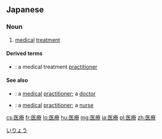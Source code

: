 {{also|医疗|醫療}}
==Japanese==
{{wikipedia|lang=ja}}
{{ja-kanjitab|い|りょう|yomi=o}}

===Noun===
{{ja-noun|いりょう}}

# [[medical]] [[treatment]]

====Derived terms====
* {{ja-r|医療師|いりょうし}}: a medical treatment [[practitioner]]

====See also====
* {{ja-r|医師|いし}}: a [[medical]] [[practitioner]]; a [[doctor]]
* {{ja-r|療師|りょうし}}: a [[medical]] [[practitioner]]; a [[nurse]]

[[Category:ja:Medicine|いりょう]]

[[cs:医療]]
[[fr:医療]]
[[lo:医療]]
[[hu:医療]]
[[mg:医療]]
[[ja:医療]]
[[pl:医療]]
[[zh:医療]]